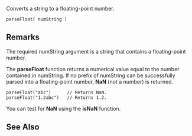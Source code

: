 Converts a string to a floating-point number.

 parseFloat( numString ) 
==Remarks==
The required numString argument is a string that contains a floating-point number.

The '''parseFloat''' function returns a numerical value equal to the number contained in numString. If no prefix of numString can be successfully parsed into a floating-point number, '''NaN''' (not a number) is returned.

 parseFloat("abc")      // Returns NaN.
 parseFloat("1.2abc")   // Returns 1.2.
You can test for '''NaN''' using the '''isNaN''' function.


==See Also==

              

              

              
